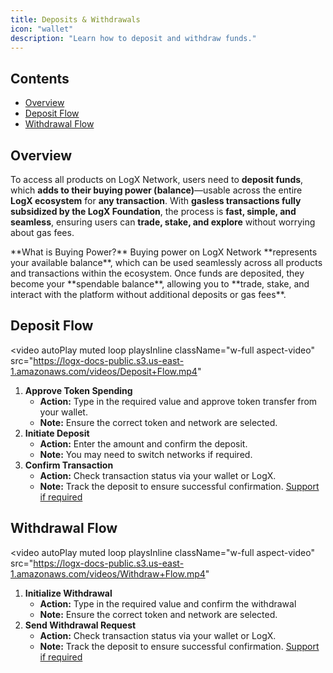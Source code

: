 ```yaml
---
title: Deposits & Withdrawals
icon: "wallet"
description: "Learn how to deposit and withdraw funds."
---
```


## Contents
- [Overview](#overview)
- [Deposit Flow](#deposit-flow)
- [Withdrawal Flow](#withdrawal-flow)

## Overview

To access all products on LogX Network, users need to **deposit funds**, which **adds to their buying power (balance)**—usable across the entire **LogX ecosystem** for **any transaction**. With **gasless transactions fully subsidized by the LogX Foundation**, the process is **fast, simple, and seamless**, ensuring users can **trade, stake, and explore** without worrying about gas fees.

<InfoBox>
  **What is Buying Power?** Buying power on LogX Network **represents your available balance**, which can be used seamlessly across all products and transactions within the ecosystem. Once funds are deposited, they become your **spendable balance**, allowing you to **trade, stake, and interact with the platform without additional deposits or gas fees**.
</InfoBox>

## Deposit Flow
<video
 autoPlay
  muted
  loop
  playsInline
  className="w-full aspect-video"
  src="https://logx-docs-public.s3.us-east-1.amazonaws.com/videos/Deposit+Flow.mp4"
></video>

1. **Approve Token Spending**
   - **Action:** Type in the required value and approve token transfer from your wallet.
   - **Note:** Ensure the correct token and network are selected.
2. **Initiate Deposit**
   - **Action:** Enter the amount and confirm the deposit.
   - **Note:** You may need to switch networks if required.
3. **Confirm Transaction**
   - **Action:** Check transaction status via your wallet or LogX.
   - **Note:** Track the deposit to ensure successful confirmation. [Support if required](https://discord.com/invite/logx)

## Withdrawal Flow

<video
  autoPlay
  muted
  loop
  playsInline
  className="w-full aspect-video"
  src="https://logx-docs-public.s3.us-east-1.amazonaws.com/videos/Withdraw+Flow.mp4"
></video>

1. **Initialize Withdrawal**
   - **Action:** Type in the required value and confirm the withdrawal
   - **Note:** Ensure the correct token and network are selected.
2. **Send Withdrawal Request**
   - **Action:** Check transaction status via your wallet or LogX.
   - **Note:** Track the deposit to ensure successful confirmation. [Support if required](https://discord.com/invite/logx)